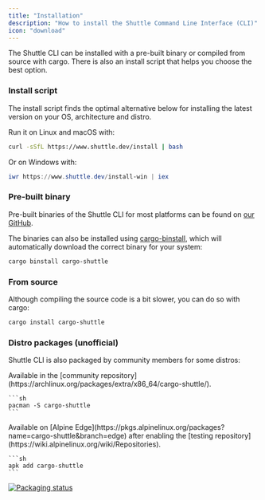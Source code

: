 ```yaml
---
title: "Installation"
description: "How to install the Shuttle Command Line Interface (CLI)"
icon: "download"
---
```


The Shuttle CLI can be installed with a pre-built binary or compiled from source with cargo.
There is also an install script that helps you choose the best option.

<Snippet file="binaries.mdx" />

### Install script

The install script finds the optimal alternative below for installing the latest version on your OS, architecture and distro.

Run it on Linux and macOS with:

```sh
curl -sSfL https://www.shuttle.dev/install | bash
```

Or on Windows with:

```powershell
iwr https://www.shuttle.dev/install-win | iex
```

### Pre-built binary

Pre-built binaries of the Shuttle CLI for most platforms can be found on [our GitHub](https://github.com/shuttle-hq/shuttle/releases/latest).

The binaries can also be installed using [cargo-binstall](https://github.com/cargo-bins/cargo-binstall),
which will automatically download the correct binary for your system:

```sh
cargo binstall cargo-shuttle
```

### From source

Although compiling the source code is a bit slower, you can do so with cargo:

```sh
cargo install cargo-shuttle
```

### Distro packages (unofficial)

Shuttle CLI is also packaged by community members for some distros:

<AccordionGroup>
  <Accordion title="Arch Linux">
    Available in the [community repository](https://archlinux.org/packages/extra/x86_64/cargo-shuttle/).

    ```sh
    pacman -S cargo-shuttle
    ```
  </Accordion>
  <Accordion title="Alpine Linux">
    Available on [Alpine Edge](https://pkgs.alpinelinux.org/packages?name=cargo-shuttle&branch=edge) after enabling the [testing repository](https://wiki.alpinelinux.org/wiki/Repositories).

    ```sh
    apk add cargo-shuttle
    ```
  </Accordion>
</AccordionGroup>

[![Packaging status](https://repology.org/badge/vertical-allrepos/cargo-shuttle.svg)](https://repology.org/project/cargo-shuttle/versions)
